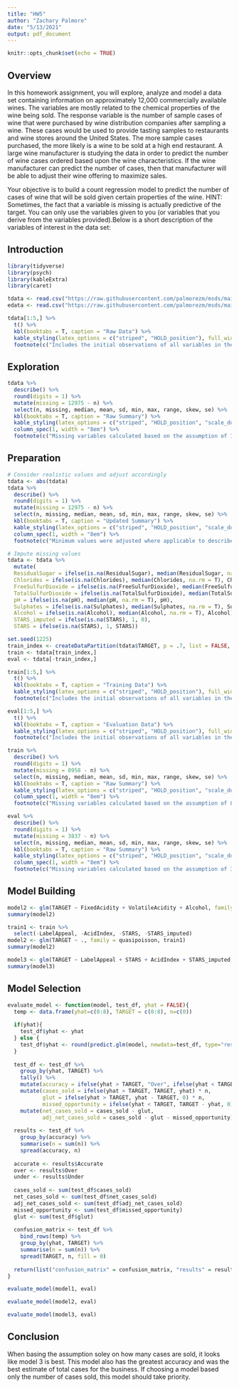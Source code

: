 ```yaml
---
title: "HW5"
author: "Zachary Palmore"
date: "5/13/2021"
output: pdf_document
---
```


```r
knitr::opts_chunk$set(echo = TRUE)
```

## Overview

In this homework assignment, you will explore, analyze and model a data set containing information on approximately 12,000 commercially available wines. The variables are mostly related to the chemical properties of 
the wine being sold. The response variable is the number of sample cases of wine that were purchased by wine distribution companies after sampling a wine. These cases would be used to provide tasting samples to restaurants and wine stores around the United States. The more sample cases purchased, the more likely is a wine to be sold at a high end restaurant. A large wine manufacturer is studying the data in order to predict the number of wine cases ordered based upon the wine characteristics. If the wine manufacturer can predict the number of cases, then that manufacturer will be able to adjust their wine offering to maximize sales.

Your objective is to build a count regression model to predict the number of cases of wine that will be sold given certain properties of the wine. HINT: Sometimes, the fact that a variable is missing is actually predictive of the target. You can only use the variables given to you (or variables that you derive from the variables provided).Below is a short description of the variables of interest in the data set:

## Introduction

```r
library(tidyverse)
library(psych)
library(kableExtra)
library(caret)
```




```r
tdata <- read.csv("https://raw.githubusercontent.com/palmorezm/msds/main/621/HW5/wine-training-data.csv")
edata <- read.csv("https://raw.githubusercontent.com/palmorezm/msds/main/621/HW5/wine-evaluation-data.csv")
```



```r
tdata[1:5,] %>% 
  t() %>%
  kbl(booktabs = T, caption = "Raw Data") %>%
  kable_styling(latex_options = c("striped", "HOLD_position"), full_width = F) %>%
  footnote(c("Includes the initial observations of all variables in the data"))
```




## Exploration

```r
tdata %>% 
  describe() %>%
  round(digits = 1) %>% 
  mutate(missing = 12975 - n) %>%
  select(n, missing, median, mean, sd, min, max, range, skew, se) %>% 
  kbl(booktabs = T, caption = "Raw Summary") %>%
  kable_styling(latex_options = c("striped", "HOLD_position", "scale_down"), full_width = F) %>%
  column_spec(1, width = "8em") %>%
  footnote(c("Missing variables calculated based on the assumption of 12795 observations for each"))
```







## Preparation



```r
# Consider realistic values and adjust accordingly
tdata <- abs(tdata)
tdata %>% 
  describe() %>%
  round(digits = 1) %>% 
  mutate(missing = 12975 - n) %>%
  select(n, missing, median, mean, sd, min, max, range, skew, se) %>% 
  kbl(booktabs = T, caption = "Updated Summary") %>%
  kable_styling(latex_options = c("striped", "HOLD_position", "scale_down"), full_width = F) %>%
  column_spec(1, width = "8em") %>%
  footnote(c("Minimum values were adjusted where applicable to describe the data realisticly"))
```



```r
# Impute missing values
tdata <- tdata %>%
  mutate(
  ResidualSugar = ifelse(is.na(ResidualSugar), median(ResidualSugar, na.rm = T), ResidualSugar),
  Chlorides = ifelse(is.na(Chlorides), median(Chlorides, na.rm = T), Chlorides),
  FreeSulfurDioxide = ifelse(is.na(FreeSulfurDioxide), median(FreeSulfurDioxide, na.rm = T), FreeSulfurDioxide),
  TotalSulfurDioxide = ifelse(is.na(TotalSulfurDioxide), median(TotalSulfurDioxide, na.rm = T), TotalSulfurDioxide),
  pH = ifelse(is.na(pH), median(pH, na.rm = T), pH),
  Sulphates = ifelse(is.na(Sulphates), median(Sulphates, na.rm = T), Sulphates),
  Alcohol = ifelse(is.na(Alcohol), median(Alcohol, na.rm = T), Alcohol),
  STARS_imputed = ifelse(is.na(STARS), 1, 0),
  STARS = ifelse(is.na(STARS), 1, STARS))
```


```r
set.seed(1225)
train_index <- createDataPartition(tdata$TARGET, p = .7, list = FALSE, times = 1)
train <- tdata[train_index,]
eval <- tdata[-train_index,]
```


```r
train[1:5,] %>% 
  t() %>%
  kbl(booktabs = T, caption = "Training Data") %>%
  kable_styling(latex_options = c("striped", "HOLD_position"), full_width = F) %>%
  footnote(c("Includes the initial observations of all variables in the data"))
```



```r
eval[1:5,] %>% 
  t() %>%
  kbl(booktabs = T, caption = "Evaluation Data") %>%
  kable_styling(latex_options = c("striped", "HOLD_position"), full_width = F) %>%
  footnote(c("Includes the initial observations of all variables in the data"))
```



```r
train %>% 
  describe() %>%
  round(digits = 1) %>% 
  mutate(missing = 8958 - n) %>%
  select(n, missing, median, mean, sd, min, max, range, skew, se) %>% 
  kbl(booktabs = T, caption = "Raw Summary") %>%
  kable_styling(latex_options = c("striped", "HOLD_position", "scale_down"), full_width = F) %>%
  column_spec(1, width = "8em") %>%
  footnote(c("Missing variables calculated based on the assumption of 8958 observations for each"))
```



```r
eval %>% 
  describe() %>%
  round(digits = 1) %>% 
  mutate(missing = 3837 - n) %>%
  select(n, missing, median, mean, sd, min, max, range, skew, se) %>% 
  kbl(booktabs = T, caption = "Raw Summary") %>%
  kable_styling(latex_options = c("striped", "HOLD_position", "scale_down"), full_width = F) %>%
  column_spec(1, width = "8em") %>%
  footnote(c("Missing variables calculated based on the assumption of 3837 observations for each"))
```


## Model Building

```r
model2 <- glm(TARGET ~ FixedAcidity + VolatileAcidity + Alcohol, family = quasipoisson, train)
summary(model2)
```



```r
train1 <- train %>%
  select(-LabelAppeal, -AcidIndex, -STARS, -STARS_imputed)
model2 <- glm(TARGET ~ ., family = quasipoisson, train1)
summary(model2)
```



```r
model3 <- glm(TARGET ~ LabelAppeal + STARS + AcidIndex + STARS_imputed, family = quasipoisson, train)
summary(model3)
```



## Model Selection 


```r
evaluate_model <- function(model, test_df, yhat = FALSE){
  temp <- data.frame(yhat=c(0:8), TARGET = c(0:8), n=c(0))
  
  if(yhat){
    test_df$yhat <- yhat
  } else {
    test_df$yhat <- round(predict.glm(model, newdata=test_df, type="response"), 0)
  }
  
  test_df <- test_df %>%
    group_by(yhat, TARGET) %>%
    tally() %>%
    mutate(accuracy = ifelse(yhat > TARGET, "Over", ifelse(yhat < TARGET, "Under", "Accurate"))) %>%
    mutate(cases_sold = ifelse(yhat > TARGET, TARGET, yhat) * n,
           glut = ifelse(yhat > TARGET, yhat - TARGET, 0) * n,
           missed_opportunity = ifelse(yhat < TARGET, TARGET - yhat, 0) * n) %>%
    mutate(net_cases_sold = cases_sold - glut,
           adj_net_cases_sold = cases_sold - glut - missed_opportunity)
  
  results <- test_df %>%
    group_by(accuracy) %>%
    summarise(n = sum(n)) %>%
    spread(accuracy, n)
  
  accurate <- results$Accurate
  over <- results$Over
  under <- results$Under
  
  cases_sold <- sum(test_df$cases_sold)
  net_cases_sold <- sum(test_df$net_cases_sold)
  adj_net_cases_sold <- sum(test_df$adj_net_cases_sold)
  missed_opportunity <- sum(test_df$missed_opportunity)
  glut <- sum(test_df$glut)
  
  confusion_matrix <- test_df %>%
    bind_rows(temp) %>%
    group_by(yhat, TARGET) %>%
    summarise(n = sum(n)) %>%
    spread(TARGET, n, fill = 0)
  
  return(list("confusion_matrix" = confusion_matrix, "results" = results, "df" = test_df, "accurate" = accurate, "over" = over, "under" = under, "cases_sold" = cases_sold, "net_cases_sold" = net_cases_sold, "adj_net_cases_sold" = adj_net_cases_sold, "glut" = glut, "missed_opportunity" = missed_opportunity))
}
```


```r
evaluate_model(model1, eval)
```


```r
evaluate_model(model2, eval)
```


```r
evaluate_model(model3, eval)
```



## Conclusion

When basing the assumption soley on how many cases are sold, it looks like model 3 is best. This model also has the greatest accuracy and was the best estimate of total cases for the business. If choosing a model based only the number of cases sold, this model should take priority.  









